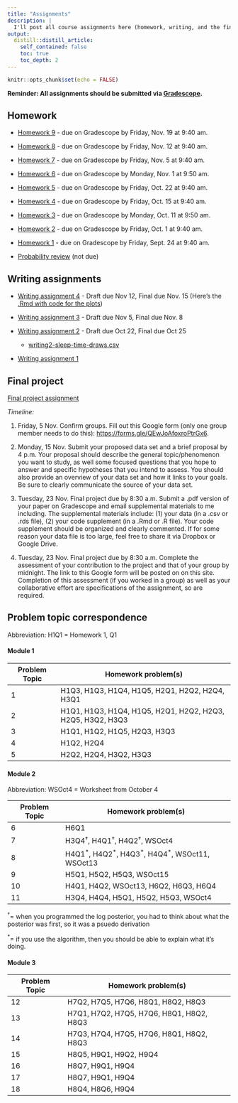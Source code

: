 ```yaml
---
title: "Assignments"
description: |
  I'll post all course assignments here (homework, writing, and the final project).
output:
  distill::distill_article:
    self_contained: false
    toc: true
    toc_depth: 2
---
```


```r
knitr::opts_chunk$set(echo = FALSE)
```

**Reminder: All assignments should be submitted via [Gradescope](https://www.gradescope.com/courses/303230).**

## Homework

- [Homework 9](https://www.dropbox.com/s/sai0omenfgv7mbi/hw09.pdf?dl=0) - due on Gradescope by Friday, Nov. 19 at 9:40 am.

- [Homework 8](https://www.dropbox.com/s/8giom8wcua8txpv/hw08.pdf?dl=0) - due on Gradescope by Friday, Nov. 12 at 9:40 am.

- [Homework 7](https://www.dropbox.com/s/irnlurn07rc2dr1/hw07.pdf?dl=0) - due on Gradescope by Friday, Nov. 5 at 9:40 am.

- [Homework 6](https://www.dropbox.com/s/wi7sygs41ub6s4q/hw06.pdf?dl=0) - due on Gradescope by Monday, Nov. 1 at 9:50 am.

- [Homework 5](https://www.dropbox.com/s/jexi04t8bs1snoc/hw05.pdf?dl=0) - due on Gradescope by Friday, Oct. 22 at 9:40 am.

- [Homework 4](https://www.dropbox.com/s/bf66ep8hs6rqi17/hw04.pdf?dl=0) - due on Gradescope by Friday, Oct. 15 at 9:40 am.

- [Homework 3](https://www.dropbox.com/s/q2jw6f0nbc51swm/hw03.pdf?dl=0) - due on Gradescope by Monday, Oct. 11 at 9:50 am.

- [Homework 2](https://www.dropbox.com/s/x7t1unxqaykaipt/hw02.pdf?dl=0) - due on Gradescope by Friday, Oct. 1 at 9:40 am.

- [Homework 1](https://www.dropbox.com/s/23whuwbniibehhw/hw01.pdf?dl=0) - due on Gradescope by Friday, Sept. 24 at 9:40 am.

- [Probability review](https://www.dropbox.com/s/k1o96mpyqfe3agc/hw0-prob-review.pdf?dl=0) (not due)

## Writing assignments

- [Writing assignment 4](https://www.dropbox.com/s/px0q001zf8xb9wt/04-model-check.pdf?dl=0) - Draft due Nov 12, Final due Nov. 15 (Here's the [.Rmd with code for the plots](https://www.dropbox.com/s/1nuedgax2k9e89z/04-model-check.Rmd?dl=0))


- [Writing assignment 3](https://www.dropbox.com/s/z61cmkao1r9nmyd/03-describe-mcmc.pdf?dl=0) - Draft due Nov 5, Final due Nov. 8

- [Writing assignment 2](https://www.dropbox.com/s/7qbimt4fd5dyy27/02-posterior-conclusions.pdf?dl=0) - Draft due Oct 22, Final due Oct 25
    + [writing2-sleep-time-draws.csv](https://aloy.github.io/stat340-notes-fa21/data/writing2-sleep-time-draws.csv)

- [Writing assignment 1](https://www.dropbox.com/s/8o5xinuv0cnwp13/01-prior-tuning.pdf?dl=0)

## Final project

[Final project assignment](https://www.dropbox.com/s/gmpblq5r9rddj70/f2021-final-project.pdf?dl=0)

*Timeline:*

1.  Friday, 5 Nov. Confirm groups. Fill out this Google form (only one group member needs to do this): <https://forms.gle/QEwJoAfoxroPtrGx6>.

2.  Monday, 15 Nov. Submit your proposed data set and a brief proposal by 4 p.m. Your proposal should describe the general topic/phenomenon you want to study, as well some focused questions that you hope to answer and specific hypotheses that you intend to assess. You should also provide an overview of your data set and how it links to your goals. Be sure to clearly communicate the source of your data set.

3.  Tuesday, 23 Nov. Final project due by 8:30 a.m. Submit a .pdf version of your paper on Gradescope and email supplemental materials to me including. The supplemental materials include: (1) your data (in a .csv or .rds file), (2) your code supplement (in a .Rmd or .R file). Your code supplement should be organized and clearly commented. If for some reason your data file is too large, feel free to share it via Dropbox or Google Drive.

4.  Tuesday, 23 Nov. Final project due by 8:30 a.m. Complete the assessment of your contribution to the project and that of your group by midnight. The link to this Google form will be posted on on this site. Completion of this assessment (if you worked in a group) as well as your collaborative effort are specifications of the assignment, so are required.





## Problem topic correspondence

Abbreviation: H1Q1 = Homework 1, Q1

#### Module 1

Problem Topic | Homework problem(s)
------|-------------------
1  | H1Q3, H1Q3, H1Q4, H1Q5, H2Q1, H2Q2, H2Q4, H3Q1
2  | H1Q1, H1Q3, H1Q4, H1Q5, H2Q1, H2Q2, H2Q3, H2Q5, H3Q2, H3Q3
3  | H1Q1, H1Q2, H1Q5, H2Q3, H3Q3
4  | H1Q2, H2Q4
5  | H2Q2, H2Q4, H3Q2, H3Q3

#### Module 2

Abbreviation: WSOct4 = Worksheet from October 4

Problem Topic | Homework problem(s)
------|-------------------
6  |H6Q1   
7  | H3Q4$^\dagger$, H4Q1$^\dagger$, H4Q2$^\dagger$, WSOct4
8  | H4Q1$^*$, H4Q2$^*$, H4Q3$^*$, H4Q4$^*$, WSOct11, WSOct13
9  | H5Q1, H5Q2, H5Q3, WSOct15
10 | H4Q1, H4Q2, WSOct13, H6Q2, H6Q3, H6Q4
11 | H3Q4, H4Q4, H5Q1, H5Q2, H5Q3, WSOct4

$^\dagger=$ when you programmed the log posterior, you had to think about what the posterior was first, so it was a psuedo derivation

$^*=$ if you use the algorithm, then you should be able to explain what it's doing.


#### Module 3

Problem Topic | Homework problem(s)
------|-------------------
12  | H7Q2, H7Q5, H7Q6, H8Q1, H8Q2, H8Q3
13  | H7Q1, H7Q2, H7Q5, H7Q6, H8Q1, H8Q2, H8Q3  
14  | H7Q3, H7Q4, H7Q5, H7Q6, H8Q1, H8Q2, H8Q3
15  | H8Q5, H9Q1, H9Q2, H9Q4
16  | H8Q7, H9Q1, H9Q4
17  | H8Q7, H9Q1, H9Q4
18  | H8Q4, H8Q6, H9Q4
